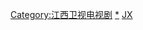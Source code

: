 {{Navbox
|name = 江西卫视电视剧
|title = [[江西卫视]]电视剧（2009年至今）
|state = autocollapse
| listclass = hlist
|group1 = 2009年
|list1=* {{Navbox subgroup
| listclass = hlist
  |group1 =独播剧场
  |list1 =* [[杀虎口]]
* [[我的兄弟叫顺溜]]
* [[黑三角 (2008年電視劇)|黑三角]]
* [[春草]]
* [[爱情公寓 (电视剧)|爱情公寓]]
* [[上海王]]
* [[乌龙闯情关]]
* [[地下地上]]
* [[77封阵亡通知书]]
* [[密战]]
}}
|group2 = 2010年
|list2=* {{Navbox subgroup
| listclass = hlist
  |group1 =独播剧场
  |list1 =* [[八仙全传]]
* [[神话 (电视剧)|神话]]
* [[封神榜之武王伐纣]]
* [[军人荣誉]]
* [[利剑 (电视剧)|利剑]]
* [[幸福]]
* [[战后之战]]
* [[迷雾重重]]
* [[猎鹰1949]]
* [[男儿本色 (2009年电视剧)|男儿本色]]
* [[雾柳镇]]
* [[天师钟馗之美丽传说]]
* [[祸福相依]]
* [[雾都猎狐]]
* [[天敌]]
* [[爱你一生不后悔]]
* [[隐形将军]]
* [[大西南剿匪记]]
* [[金婚风雨情]]
* [[双枪李向阳]]
}}
|group3 = 2011年
|list3=* {{Navbox subgroup
| listclass = hlist
  |group1 =独播剧场
  |list1 =* [[民国往事]]
* [[大内低手]]
* [[包青天 (2008年電視劇)|包青天]]
* [[我是特种兵]]
* [[借枪]]
* [[锣鼓巷]]
* [[抗日奇侠]]
* [[地道战 (电视剧)|地道战]]
* [[中国远征军 (2011年电视剧)|中国远征军]]
* [[烈火红岩]]
* [[天阵]]
* [[党的女儿]]
* [[大侦探]]
* [[零号国境线]]
* [[中国地 (电视剧)|中国地]]
* [[告密者 (电视剧)|告密者]]
* [[将·军]]
* [[风云1911]]
* [[兵临城下 (电视剧)|兵临城下]]
* [[美人心计]]
* [[儂本多情 (2009年電視劇)|侬本多情]]
* [[断喉弩]]
}}
|group4 = 2012年
|list4=* {{Navbox subgroup
| listclass = hlist
  |group1 =独播剧场
  |list1=* [[我的娜塔莎]]
* [[刁蛮俏御医]]
* [[西施秘史]]
* [[青盲]]
* [[明珠游龙]]
* [[家后 (电视剧)|家后]]
* [[警察遇到兵]](一个好汉两个帮)
* [[婆家娘家2]]
* [[五号特工组2]]
* [[老爸的筒子楼]]
* [[真爱谎言]]
* [[顾乐家的幸福生活]]
* [[老爸的爱情]]
* [[小菊的春天秋天]]
* [[三十而立]]
* [[婚巢]]
* [[说谎的爱人]]
* [[夺爱]]
* [[丈夫的秘密]]
}}
|group5 = 2013年
|list5=* {{Navbox subgroup
| listclass = hlist
  |group1 =独播剧场
  |list1 = * [[激情永远燃烧]]
* [[我们的快乐人生]]
* [[嫁入豪门]]
* [[娘家的故事3]]
* [[一生守护]]
* [[深白·再婚进行时]]
* [[我的妈妈是天使]]
* [[老米家的婚事]]
* [[红色黎明]](斩匪)
* [[阿喜 (电视剧)|阿喜]]
* [[小男人遇上大女人]]
* [[我在等你回家]]
* [[首付]]
* [[青春四十]]
* [[情与缘]]
* [[人到四十]](男人四十)
* [[同在屋檐下]]
* [[纯真的年代]]
* [[别样幸福]]
* [[三十岁，你好]]
* [[无贼]]
}}
|group6 =  2014年
|list6=* {{Navbox subgroup
| listclass = hlist
  |group1 =独播剧场
  |list1  =* [[男媒婆]]
* [[新闺蜜时代]]
* [[错放你的手]]
* [[母子连心]]
* [[家宴]]
* [[老爸回家]]
* [[七年之痒 (电视剧)|七年之痒]]
* [[刀客家族的女人]]
* [[雅典娜女神|雅典娜女神之烈火青春]]
* [[隐婚日记|嫁给爱情]]
* [[钟点工们]]
* [[我和丈母娘的十年战争|知足常乐]]
* [[别逼我结婚]]
* [[千金保姆]]
* [[离婚律师]]
* [[第三种幸福]]
* [[错婚]]
* [[大都市小爱情]]
* [[家有公婆]]
* [[错恨]]
* [[独家披露]]
  |group2 =韩剧专场
  |list2   =* [[松药店的儿子们|松药店的儿子们+可爱的四兄弟]]
* [[欧巴桑向前冲|罗武林向前冲]]
* [[面包大王]]
* [[媳妇的全盛时代]]
* [[我人生最后的绯闻|真实人生]]
* [[逆转女王]]
* [[贤内助女王]]
* [[I Do I Do|我愿意]]
* [[我是传说]]
* [[粉紅色口紅|灿烂人生 + 灿烂人生2家恩別哭]]
* [[Royal Family|天使的背叛]]
* [[女人的香气]]
* [[想你]]
* [[清潭洞爱丽丝]]
* [[情定泰勒瓦]]
* [[最佳爱情]]
* [[Oh My Lady|哦，亲爱的]]
* [[我的女友是九尾狐|我的女友是传说]]
* [[Miss Ripley|再见美丽小姐]]
* [[Style (韓國電視劇)|风格]]
* [[屋塔房王世子]]
* [[公主的男人]]
}}
|group7 = 2015年
|list7=* {{Navbox subgroup
| listclass = hlist
   |group1 =金牌剧场
  |list1  =* [[爱你不放手]]
* [[月供]]
* [[因为爱情有奇迹|因为爱情有奇迹/因为爱情有奇缘]]
* [[婆媳的战国时代]]
* [[活色生香 (电视剧)|活色生香]]
* [[锦绣缘华丽冒险]]
* [[离婚协议]]
* [[爱情不打烊]]
* [[华胥引之绝爱之城]]
* [[裸嫁时代]]
* [[鸳鸯佩]]
* [[一个鬼子都不留|一个强盗都不留]]
* [[敢爱]]
* [[大猫儿追爱记]]
* [[妈妈向前冲]]
* [[幸福归来]]
* [[等你爱我]]
* [[继父回家]] 
|group2 =韩剧专场 
  |list2   =* [[你是我的命運 (電視劇)|你是我的命運+真爱永恒]]
* (2月起取消該劇場)
}}
|group8 = 2016年
|list8=* {{Navbox subgroup
| listclass = hlist
   |group1 =金牌剧场
  |list1  =* [[你是我的姐妹]]
* [[蜀山战纪之剑侠传奇|剑侠传奇]]
* [[孩子回国了]]
* [[两个女人的战争]]
* [[碧血书香梦]]
* [[情谜睡美人]]
* [[情满雪阳花]]
* [[歡樂頌 (第一季)|欢乐颂]]
* [[幸福满屋]]
* [[酸甜苦辣小夫妻]]
* [[幸福在一起]]
* [[且行且珍惜]]
* [[映山红 (电视剧)|映山红]]
* [[中国式关系]]
* [[下辈子还做我老爸]]
* [[爱情珠宝]]
* [[蚂蚱 (电视剧)|蚂蚱]]
 }}
|group9 = 2017年
|list9=* {{Navbox subgroup
| listclass = hlist
   |group1 =金牌剧场
  |list1  =* [[乱世丽人行]]
* [[微微一笑很倾城 (电视剧)|微微一笑很倾城]]
* [[妈妈向前冲冲冲]]
* [[知青家庭]]
* [[我是你的眼]]
* [[赛小花的远大前程]]
* [[因为遇见你]]
* [[娘心]]
* [[漂洋过海来看你]]
* [[特种兵之火凤凰]]
* [[青年霍元甲之冲出江湖]]
* [[真心想让你幸福]]
* [[八九不离十]]
* [[太行英雄传]]
* [[黑狐之风影]]
* [[擒狼]]
* [[九丹 (电视剧)|九丹]]
* [[心如铁]] 
 }}
|group10 = 2018年
|list10=* {{Navbox subgroup
| listclass = hlist
   |group1 =金牌剧场
  |list1  =* [[那年花开月正圆]]
* [[后妈的春天]]
* [[奶奶再爱我一次 (电视剧)|奶奶再爱我一次]] 
* [[东风破 (电视剧)|东风破]]
* [[生死連]]
* [[飛哥戰隊]]
* [[擁抱幸福]]
* [[梅花兒香]]
* [[养母的花样年华]]
* [[家庭秘密]]
* [[脱身]]
* [[那些年，我们正年轻]]
* [[青春不言败]]
* [[金陵往事]]
}}
|group11 = 2019年
|list11=* {{Navbox subgroup
| listclass = hlist
   |group1 =金牌剧场
  |list1  =
* [[桃花劫 (中國電視劇)|桃花劫]]
* [[香蜜沉沉烬如霜]]
* [[恩情无限]]
* [[春暖花又开]]
* [[工人大院]]
* [[岁岁年年柿柿红]]
* [[台湾往事]]
* [[铁血茶城]]
* [[绝路逢生]]
* [[李三枪]]
* [[亮剑 (2006年电视剧)|亮剑]]
 }}
|below=<small>'''资料来源：[http://www.cjxtv.com/news/newslist.aspx?id=592,650 江西卫视 剧集动态]、[http://www.tvmao.com/program/JXTV-JXTV1-w1.html 江西卫视节目表]'''</small>
}}[[Category:江西卫视电视剧]]
<noinclude>[[Category:江西卫视电视剧|*]][[Category:中國電視台電視劇模板|JX]]</noinclude>